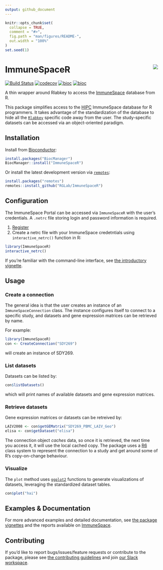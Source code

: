 ```yaml
---
output: github_document
---
```


<!-- README.md is generated from README.Rmd. Please edit that file -->

```r
knitr::opts_chunk$set(
  collapse = TRUE,
  comment = "#>",
  fig.path = "man/figures/README-",
  out.width = "100%"
)
set.seed(1)
```



# ImmuneSpaceR <img src="man/figures/logo.png" align="right" />

[![Build Status](https://travis-ci.org/RGLab/ImmuneSpaceR.svg?branch=master)](https://travis-ci.org/RGLab/ImmuneSpaceR)
[![codecov](https://codecov.io/gh/RGLab/ImmuneSpaceR/branch/master/graph/badge.svg)](https://codecov.io/gh/RGLab/ImmuneSpaceR/branch/master)
[![bioc](http://www.bioconductor.org/shields/downloads/ImmuneSpaceR.svg)](https://bioconductor.org/packages/stats/bioc/ImmuneSpaceR/) 
[![bioc](http://www.bioconductor.org/shields/years-in-bioc/ImmuneSpaceR.svg)](http://bioconductor.org/packages/release/bioc/html/ImmuneSpaceR.html)

A thin wrapper around Rlabkey to access the [ImmuneSpace](https://www.immunespace.org) database from R.

This package simplifies access to the [HIPC](https://www.immuneprofiling.org/) ImmuneSpace database for R programmers. It takes advantage of the standardization of the database to hide all the [`Rlabkey`](https://cran.r-project.org/web/packages/Rlabkey/index.html) specific code away from the user. The study-specific datasets can be accessed via an object-oriented paradigm.



## Installation

Install from [Bioconductor](http://bioconductor.org/packages/release/bioc/html/ImmuneSpaceR.html):

```r
install.packages("BiocManager")
BiocManager::install("ImmuneSpaceR")
```

Or install the latest development version via [`remotes`](https://cran.r-project.org/web/packages/remotes/index.html):

```r
install.packages("remotes")
remotes::install_github("RGLab/ImmuneSpaceR")
```



## Configuration

The ImmuneSpace Portal can be accessed via `ImmuneSpaceR` with the user's credentials. A `.netrc` file storing login and password information is required.

1. [Register](https://www.immunespace.org/login/home/register.view?)
1. Create a netrc file with your ImmuneSpace credetntials using `interactive_netrc()` function in R:

```R
library(ImmuneSpaceR)
interactive_netrc()
```

If you're familiar with the command-line interface, see [the introductory vignette](https://rglab.github.io/ImmuneSpaceR/articles/Intro_to_ImmuneSpaceR.html).



## Usage

### Create a connection

The general idea is that the user creates an instance of an `ImmuneSpaceConnection` class. The instance configures itself to connect to a specific study, and datasets and gene expression matrices can be retrieved by name.

For example:

```r
library(ImmuneSpaceR)
con <- CreateConnection("SDY269")
```

will create an instance of SDY269.


### List datasets

Datasets can be listed by:

```r
con$listDatasets()
```

which will print names of available datasets and gene expression matrices.


### Retrieve datasets

Gene expression matrices or datasets can be retreived by:

```r
LAIV2008 <- con$getGEMatrix("SDY269_PBMC_LAIV_Geo")
elisa <- con$getDataset("elisa")
```

The connection object *caches* data, so once it is retrieved, the next time you access it, it will use the local cached copy. The package uses a [R6](https://cran.r-project.org/web/packages/R6/index.html) class system to represent the connection to a study and get around some of R's copy-on-change behaviour.


### Visualize

The `plot` method uses [`ggplot2`](https://cran.r-project.org/web/packages/ggplot2/index.html) functions to generate visualizations of datasets, leveraging the standardized dataset tables.

```r
con$plot("hai")
```



## Examples & Documentation

For more advanced examples and detailed documentation, see [the package vignettes](http://rglab.github.io/ImmuneSpaceR/articles/) and the reports available on [ImmuneSpace](https://www.immunespace.org/).



## Contributing

If you'd like to report bugs/issues/feature requests or contribute to the package, please see [the contributing guidelines](./CONTRIBUTING.md) and join [our Slack workspace](https://immunespace.herokuapp.com/).
